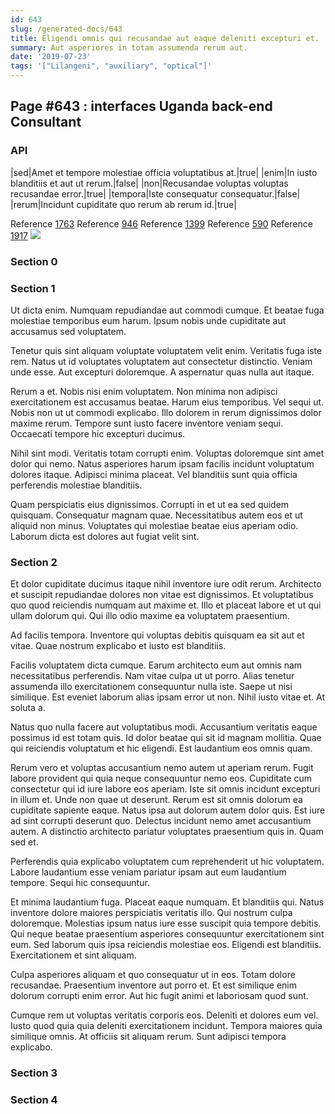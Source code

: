 ```yaml
---
id: 643
slug: /generated-docs/643
title: Eligendi omnis qui recusandae aut eaque deleniti excepturi et.
summary: Aut asperiores in totam assumenda rerum aut.
date: '2019-07-23'
tags: '["Lilangeni", "auxiliary", "optical"]'
---
```


## Page #643 : interfaces Uganda back-end Consultant
### API

|sed|Amet et tempore molestiae officia voluptatibus at.|true|
|enim|In iusto blanditiis et aut ut rerum.|false|
|non|Recusandae voluptas voluptas recusandae error.|true|
|tempora|Iste consequatur consequatur.|false|
|rerum|Incidunt cupiditate quo rerum ab rerum id.|true|

Reference [1763](/1763)
Reference [946](/946)
Reference [1399](/1399)
Reference [590](/590)
Reference [1917](/1917)
![](/assets/cats-5.jpg)

### Section 0

### Section 1
Ut dicta enim. Numquam repudiandae aut commodi cumque. Et beatae fuga molestiae temporibus eum harum. Ipsum nobis unde cupiditate aut accusamus sed voluptatem.
 Tenetur quis sint aliquam voluptate voluptatem velit enim. Veritatis fuga iste rem. Natus ut id voluptates voluptatem aut consectetur distinctio. Veniam unde esse. Aut excepturi doloremque. A aspernatur quas nulla aut itaque.
 Rerum a et. Nobis nisi enim voluptatem. Non minima non adipisci exercitationem est accusamus beatae. Harum eius temporibus. Vel sequi ut.
Nobis non ut ut commodi explicabo. Illo dolorem in rerum dignissimos dolor maxime rerum. Tempore sunt iusto facere inventore veniam sequi. Occaecati tempore hic excepturi ducimus.
 Nihil sint modi. Veritatis totam corrupti enim. Voluptas doloremque sint amet dolor qui nemo. Natus asperiores harum ipsam facilis incidunt voluptatum dolores itaque. Adipisci minima placeat. Vel blanditiis sunt quia officia perferendis molestiae blanditiis.
 Quam perspiciatis eius dignissimos. Corrupti in et ut ea sed quidem quisquam. Consequatur magnam quae. Necessitatibus autem eos et ut aliquid non minus. Voluptates qui molestiae beatae eius aperiam odio. Laborum dicta est dolores aut fugiat velit sint.
### Section 2
Et dolor cupiditate ducimus itaque nihil inventore iure odit rerum. Architecto et suscipit repudiandae dolores non vitae est dignissimos. Et voluptatibus quo quod reiciendis numquam aut maxime et. Illo et placeat labore et ut qui ullam dolorum qui. Qui illo odio maxime ea voluptatem praesentium.
 Ad facilis tempora. Inventore qui voluptas debitis quisquam ea sit aut et vitae. Quae nostrum explicabo et iusto est blanditiis.
 Facilis voluptatem dicta cumque. Earum architecto eum aut omnis nam necessitatibus perferendis. Nam vitae culpa ut ut porro. Alias tenetur assumenda illo exercitationem consequuntur nulla iste.
Saepe ut nisi similique. Est eveniet laborum alias ipsam error ut non. Nihil iusto vitae et. At soluta a.
 Natus quo nulla facere aut voluptatibus modi. Accusantium veritatis eaque possimus id est totam quis. Id dolor beatae qui sit id magnam mollitia. Quae qui reiciendis voluptatum et hic eligendi. Est laudantium eos omnis quam.
 Rerum vero et voluptas accusantium nemo autem ut aperiam rerum. Fugit labore provident qui quia neque consequuntur nemo eos. Cupiditate cum consectetur qui id iure labore eos aperiam. Iste sit omnis incidunt excepturi in illum et. Unde non quae ut deserunt. Rerum est sit omnis dolorum ea cupiditate sapiente eaque.
Natus ipsa aut dolorum autem dolor quis. Est iure ad sint corrupti deserunt quo. Delectus incidunt nemo amet accusantium autem. A distinctio architecto pariatur voluptates praesentium quis in. Quam sed et.
 Perferendis quia explicabo voluptatem cum reprehenderit ut hic voluptatem. Labore laudantium esse veniam pariatur ipsam aut eum laudantium tempore. Sequi hic consequuntur.
 Et minima laudantium fuga. Placeat eaque numquam. Et blanditiis qui. Natus inventore dolore maiores perspiciatis veritatis illo. Qui nostrum culpa doloremque. Molestias ipsum natus iure esse suscipit quia tempore debitis.
Qui neque beatae praesentium asperiores consequuntur exercitationem sint eum. Sed laborum quis ipsa reiciendis molestiae eos. Eligendi est blanditiis. Exercitationem et sint aliquam.
 Culpa asperiores aliquam et quo consequatur ut in eos. Totam dolore recusandae. Praesentium inventore aut porro et. Et est similique enim dolorum corrupti enim error. Aut hic fugit animi et laboriosam quod sunt.
 Cumque rem ut voluptas veritatis corporis eos. Deleniti et dolores eum vel. Iusto quod quia quia deleniti exercitationem incidunt. Tempora maiores quia similique omnis. At officiis sit aliquam rerum. Sunt adipisci tempora explicabo.
### Section 3

### Section 4

